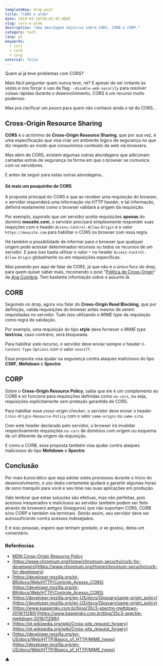 ```yaml
---
templateKey: drop-post
title: "CORS e além"
date: 2019-04-16T20:02:45.080Z
slug: cors-e-alem
description: "Uma abordagem objetiva sobre CORS, CORB e CORP."
category: tech
lang: pt
keywords:
  - cors
  - corb
  - corp
external: false
---
```


Quem ai já teve problemas com CORS?

Mais fácil perguntar quem nunca teve, né? E apesar de ser irritante às vezes e nos forçar o uso da flag `--disable-web-security` para resolver coisas rápidas durante o desenvolvimento, CORS é um recurso muito poderoso.

Mas pra clarificar um pouco para quem não conhece ainda o tal do CORS...

## Cross-Origin Resource Sharing

**CORS** é o acrônimo de **Cross-Origin Resource Sharing**, que por sua vez, é uma especificação que visa criar um ambiente lógico de segurança no que diz respeito ao modo que consumimos conteúdo da web via browsers.

Mas além de CORS, existem algumas outras abordagens que adicionam camadas extras de segurança na forma em que o browser se comunica com os servidores.

E antes de seguir para estas outras abordagens...

#### Só mais um pouquinho de CORS

A proposta principal do CORS é que ao receber uma requisição do browser, o servidor responderá uma informação via _HTTP header_, e tal informação, definirá exatamente como o browser validará a origem da requisição.

Por exemplo, supondo que um servidor aceite requisições **apenas** do domínio **meusite.com**, o servidor precisará simplesmente responder suas requições com o header `Access-Control-Allow-Origin` e o valor `https://meusite.com` para habilitar o CORS no browser com essa regra.

Há também a possibilidade de informar para o browser que qualquer origem pode acessar determinados recursos ou todos os recursos de um servidor. E para isso basta utilizar o valor `*` no header `Access-Control-Allow-Origin` globalmente ou em requisições específicas.

Mas parando por aqui de falar de CORS, já que não é o único foco do drop, para quem quiser saber mais, recomendo o post "[Política de Cross-Origin](https://medium.com/@anacoimbrag/pol%C3%ADtica-de-cross-origin-40b9beecdeca?source=linkShare-fe26223710c8-1555374957&_branch_match_id=583336704622738831)" da [Ana Coimbra](https://twitter.com/anacoimbrag). Tem bastante informação sobre o assunto lá.

## CORB

Seguindo no drop, agora vou falar do **Cross-Origin Read Blocking**, que por definição, valida requisições do browser antes mesmo de serem requisitadas no servidor. Tudo isso utilizando o _MIME type_ da requisição como regra de validação.

Por exemplo, uma requisição do tipo **style** deve fornecer o _MIME type_ **text/css**, caso contrário, será bloqueada.

Para habilitar este recurso, o servidor deve enviar sempre o header `X-Content-Type-Options` com o valor `nosniff`.

Essa proposta visa ajudar na segurança contra ataques maliciosos do tipo **CSRF**, **Meltdown** e **Spectre**.

## CORP

Sobre o **Cross-Origin Resource Policy**, saiba que ele é um complemento ao CORB e só funciona para requisições definidas como `no-cors`, ou seja, requisições explicitamente sem proteção garantida de CORS.

Para habilitar esse _cross-origin checker_, o servidor deve enviar o header `Cross-Origin-Resource-Policy` com o valor `same-origin` ou `same-site`.

Com este header declarado pelo servidor, o browser irá invalidar respectivamente requisições `no-cors` de domínios com origem ou esquema de url diferente da origem da requisição.

E como a CORB, essa proposta também visa ajudar contra ataques maliciosos do tipo **Meltdown** e **Spectre**.

## Conclusão

Por mais burocrático que seja adotar estes processos durante o ínicio do desenvolvimento, o uso deles certamente ajudará a garantir algumas horas de sono tranquilo para você e seu time nas suas aplicações em produção.

Vale lembrar que estas soluções são efetivas, mas não perfeitas, pois acessos inesperados e maliciosos ao servidor também podem ser feito através de browsers antigos (inseguros) que não suportam CORS, CORB e/ou CORP e também via terminais. Sendo assim, seu servidor deve ser autossuficiente contra acessos indesejados.

E é isso pessoas, espero que tenham gostado, e se gostou, deixa um comentário.

### Referências

- [MDN Cross-Origin Resource Policy](https://developer.mozilla.org/en-US/docs/Web/HTTP/Cross-Origin_Resource_Policy_%28CORP%29)
- [https://www.chromium.org/Home/chromium-security/corb-for-developers](https://www.chromium.org/Home/chromium-security/corb-for-developers)
- [https://developer.mozilla.org/pt-BR/docs/Web/HTTP/Controle_Acesso_CORS](https://developer.mozilla.org/pt-BR/docs/Web/HTTP/Controle_Acesso_CORS)
- [https://developer.mozilla.org/en-US/docs/Glossary/same-origin_policy](https://developer.mozilla.org/en-US/docs/Glossary/same-origin_policy)
- [https://www.kaspersky.com.br/blog/35c3-spectre-meltdown-2019/11289/](https://www.kaspersky.com.br/blog/35c3-spectre-meltdown-2019/11289/)
- [https://pt.wikipedia.org/wiki/Cross-site_request_forgery](https://pt.wikipedia.org/wiki/Cross-site_request_forgery)
- [https://developer.mozilla.org/en-US/docs/Web/HTTP/Basics_of_HTTP/MIME_types](https://developer.mozilla.org/en-US/docs/Web/HTTP/Basics_of_HTTP/MIME_types)

▲
